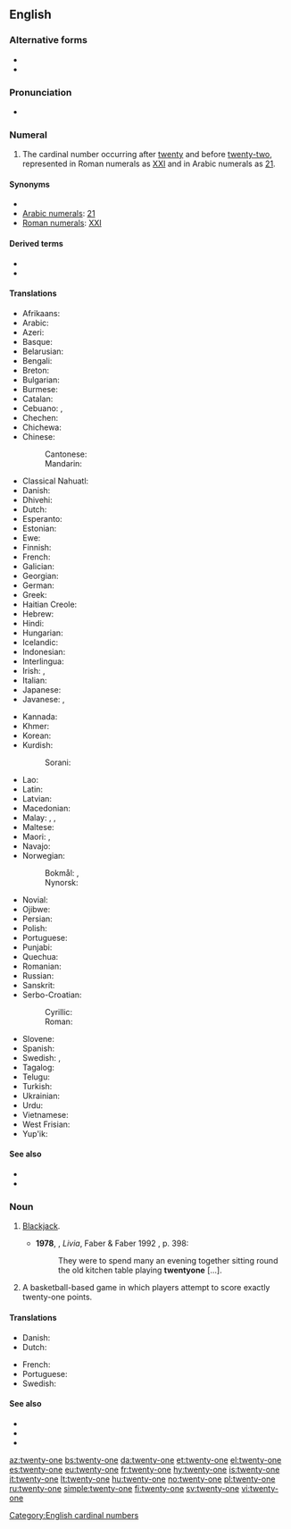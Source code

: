 {{also|twentyone|twenty one}}
==English==
{{cardinalbox|en|20|21|22|twenty|twenty-two|ord=twenty-first}}

===Alternative forms===
* {{l|en|twenty one}}
* {{l|en|twentyone}}

===Pronunciation===
* {{audio|en-us-twenty-one.ogg|Audio (US)|lang=en}}

===Numeral===
{{head|en|numeral|head=[[twenty]]-[[one]]}}

# The cardinal number occurring after [[twenty]] and before [[twenty-two]], represented in Roman numerals as [[XXI]] and in Arabic numerals as [[21]].

====Synonyms====
* {{l|en|one and twenty}}
* [[w:Arabic numerals|Arabic numerals]]: [[21]]
* [[w:Roman numerals|Roman numerals]]: [[XXI]]

====Derived terms====
* {{l|en|twenty-first}}
* {{l|en|twenty-oneth}}

====Translations====
{{trans-top|cardinal number}}
* Afrikaans: {{t|af|een-en-twintig}}
* Arabic: {{t|ar|وَاحِد وَعِشْرُون|tr=wāḥid wa-ʿišrūn}}
* Azeri: {{t+|az|iyirmi bir}}
* Basque: {{t+|eu|hogeita bat}}
* Belarusian: {{t|be|два́ццаць адзі́н}}
* Bengali: {{t|bn|একুশ}}
* Breton: {{t|br|unan-warn-ugent}}
* Bulgarian: {{t|bg|двадесет и едно}}
* Burmese: {{t|my|နှစ်ဆယ့်တစ်|tr=hnăhsè.tit}}
* Catalan: {{t+|ca|vint-i-un}}
* Cebuano: {{t|ceb|kawhaa`g usa}}, {{t|ceb|bayente uno}}
* Chechen: {{t|ce|ткъе цхьаъ}}
* Chichewa: {{t|ny|makumi awiri n'chimodzi}}
* Chinese:
*: Cantonese: {{t|yue|廿一}}
*: Mandarin: {{t|cmn|二十一|tr=èr shí yī}}
* Classical Nahuatl: {{t|nci|cempōhualli oncē}}
* Danish: {{t+|da|enogtyve}}
* Dhivehi: {{t|dv|އެކާވީސް}}
* Dutch: {{t+|nl|eenentwintig|f}}
* Esperanto: {{t|eo|dudek unu}}
* Estonian: {{t+|et|kakskümmend üks}}
* Ewe: {{t|ee|blaeve vo ɖekɛ}}
* Finnish: {{t+|fi|kaksikymmentäyksi}}
* French: {{t+|fr|vingt-et-un|m}}
* Galician: {{t+|gl|vinte e un}}
* Georgian: {{t|ka|ოცდაერთი}}
* German: {{t+|de|einundzwanzig|f}}
* Greek: {{t+|el|είκοσι ένα}}
* Haitian Creole: {{t|ht|venteyen}}
* Hebrew: {{t|he|עשרים־ואחד|tr=esrím və-ekhád}}
* Hindi: {{t+|hi|इक्कीस}}
* Hungarian: {{t+|hu|huszonegy}}
* Icelandic: {{t+|is|tuttugu og einn}}
* Indonesian: {{t|id|dua puluh satu}}
* Interlingua: {{t|ia|vinti-un}}
* Irish: {{t|ga|fiche a haon}}, {{t|ga|aon is fiche}}
* Italian: {{t+|it|ventuno}}
* Japanese: {{t|ja|二十一|tr=ni-jū-ichí}}
* Javanese: {{t+|jv|salikur}}, {{t+|jv|selikur}}
{{trans-mid}}
* Kannada: {{t+|kn|ಇಪ್ಪತ್ತೊಂದು}}
* Khmer: {{t|km|ម្ភៃមួយ|tr=mpʰey muəy}}
* Korean: {{t|ko|스물 하나}}
* Kurdish:
*: Sorani: {{t|ckb|بیست و یەک|tr=bîst u yek}}
* Lao: {{t|lo|ຊາວເອັດ}}
* Latin: {{t|la|viginti unus}}
* Latvian: {{t|lv|divdesmit viens}}
* Macedonian: {{t|mk|два́есет и е́ден}}
* Malay: {{t|ms|dua puluh satu}}, {{t|ms|selikur}}, {{t|ms|satu likur}}
* Maltese: {{t|mt|wieħed u għoxrin}}
* Maori: {{t+|mi|rua tekau mā tahi}}, {{t|mi|rua ngahuru mā tahi}} {{qualifier|older term}}
* Navajo: {{t|nv|naadįįłaʼ}}
* Norwegian:
*: Bokmål: {{t|no|tjueen}}, {{t|no|tjueén}}
*: Nynorsk: {{t|nn|tjueein}}
* Novial: {{t|nov|duanti-un}}
* Ojibwe: {{t|oj|niishtanashi-bezhig}}
* Persian: {{t|fa|بیست و یک|tr=bist-o-yek}}
* Polish: {{t|pl|dwadzieścia jeden}}
* Portuguese: {{t+|pt|vinte e um}}
* Punjabi: {{t|pa|ਇੱਕੀ}}
* Quechua: {{t|qu|iskay chunka hukniyuq}}
* Romanian: {{t|ro|douăzeci și unu}}
* Russian: {{t+|ru|два́дцать оди́н}}
* Sanskrit: {{t+|sa|एकविंशति|tr=ékaviṃśati}}
* Serbo-Croatian:
*: Cyrillic: {{t|sh|двадесет и један}}
*: Roman: {{t|sh|dvadeset i jedan}}
* Slovene: {{t+|sl|enaindvajset}}
* Spanish: {{t+|es|veintiuno|m}}
* Swedish: {{t+|sv|tjugoett}}, {{t|sv|tjugoen}}
* Tagalog: {{t+|tl|beintyuno}}
* Telugu: {{t|te|ఇరవై ఒకటి}}
* Turkish: {{t+|tr|yirmi bir}}
* Ukrainian: {{t|uk|два́дцять оди́н}}
* Urdu: {{t|ur|اکیس|tr=ikkīs}}
* Vietnamese: {{t|vi|hai mười mốt}}
* West Frisian: {{t+|fy|ienentweintich}}
* Yup'ik: {{t|esu|yuinaq atauciq}}
{{trans-bottom}}

====See also====
* {{l|en|twenty}}
* {{l|en|twenty-two}}

===Noun===
{{en-noun|-}}

# {{lb|en|card games}} [[blackjack|Blackjack]].
#* '''1978''', {{w|Lawrence Durrell}}, ''Livia'', Faber & Faber 1992 {{qualifier|Avignon Quintet}}, p. 398:
#*: They were to spend many an evening together sitting round the old kitchen table playing '''twentyone''' [...].
# {{lb|en|sports}} A basketball-based game in which players attempt to score exactly twenty-one points.

====Translations====
{{trans-top|blackjack card game}}
* Danish: {{t+|da|enogtyve}}
* Dutch: {{t|nl|eenentwintigen|n}}
{{trans-mid}}
* French: {{t+|fr|vingt-et-un|m}}
* Portuguese: {{t|pt|vinte-e-um|m}}
* Swedish: {{t+|sv|tjugoett|n}}
{{trans-bottom}}

====See also====
* {{l|en|baccarat}}
* {{l|en|blackjack}}
* {{l|en|pontoon}}

[[Category:English cardinal numbers]]

[[az:twenty-one]]
[[bs:twenty-one]]
[[da:twenty-one]]
[[et:twenty-one]]
[[el:twenty-one]]
[[es:twenty-one]]
[[eu:twenty-one]]
[[fr:twenty-one]]
[[hy:twenty-one]]
[[is:twenty-one]]
[[it:twenty-one]]
[[lt:twenty-one]]
[[hu:twenty-one]]
[[no:twenty-one]]
[[pl:twenty-one]]
[[ru:twenty-one]]
[[simple:twenty-one]]
[[fi:twenty-one]]
[[sv:twenty-one]]
[[vi:twenty-one]]